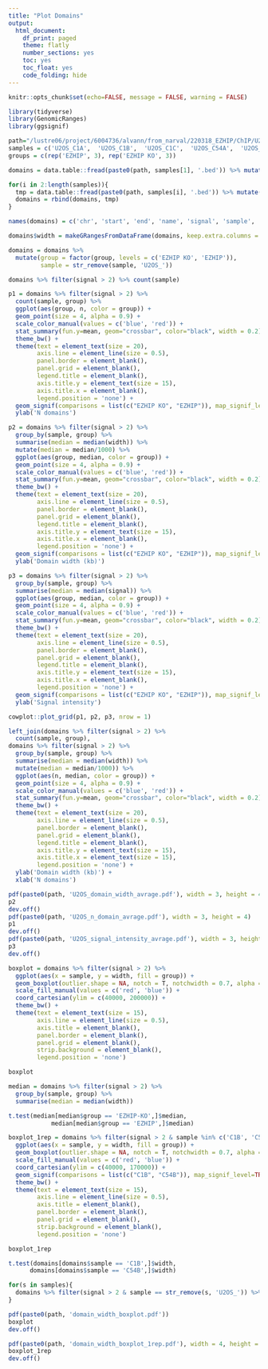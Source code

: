 ```yaml
---
title: "Plot Domains"
output:
  html_document:
    df_print: paged
    theme: flatly
    number_sections: yes
    toc: yes
    toc_float: yes
    code_folding: hide
---
```


```r
knitr::opts_chunk$set(echo=FALSE, message = FALSE, warning = FALSE)
```

```r
library(tidyverse)
library(GenomicRanges)
library(ggsignif)
```

```r
path="/lustre06/project/6004736/alvann/from_narval/220318_EZHIP/ChIP/U2OS/out/05_call_domains/"
samples = c('U2OS_C1A',  'U2OS_C1B',  'U2OS_C1C',  'U2OS_C54A',  'U2OS_C54B',  'U2OS_C54C')
groups = c(rep('EZHIP', 3), rep('EZHIP KO', 3))
```

```r
domains = data.table::fread(paste0(path, samples[1], '.bed')) %>% mutate(sample = samples[1], group = groups[1])

for(i in 2:length(samples)){
  tmp = data.table::fread(paste0(path, samples[i], '.bed')) %>% mutate(sample = samples[i], group = groups[i])
  domains = rbind(domains, tmp)
}

names(domains) = c('chr', 'start', 'end', 'name', 'signal', 'sample', 'group')

domains$width = makeGRangesFromDataFrame(domains, keep.extra.columns = T) %>% width

domains = domains %>% 
  mutate(group = factor(group, levels = c('EZHIP KO', 'EZHIP')),
         sample = str_remove(sample, 'U2OS_'))
```

```r
domains %>% filter(signal > 2) %>% count(sample)
```

```r
p1 = domains %>% filter(signal > 2) %>% 
  count(sample, group) %>%
  ggplot(aes(group, n, color = group)) +
  geom_point(size = 4, alpha = 0.9) +
  scale_color_manual(values = c('blue', 'red')) +
  stat_summary(fun.y=mean, geom="crossbar", color="black", width = 0.2) +
  theme_bw() +
  theme(text = element_text(size = 20),
        axis.line = element_line(size = 0.5),
        panel.border = element_blank(),
        panel.grid = element_blank(),
        legend.title = element_blank(), 
        axis.title.y = element_text(size = 15),
        axis.title.x = element_blank(), 
        legend.position = 'none') +
  geom_signif(comparisons = list(c("EZHIP KO", "EZHIP")), map_signif_level=F, textsize = 5, test = 't.test', color = 'black', y_position = 6000) + 
  ylab('N domains')

p2 = domains %>% filter(signal > 2) %>% 
  group_by(sample, group) %>%
  summarise(median = median(width)) %>%
  mutate(median = median/1000) %>%
  ggplot(aes(group, median, color = group)) +
  geom_point(size = 4, alpha = 0.9) +
  scale_color_manual(values = c('blue', 'red')) +
  stat_summary(fun.y=mean, geom="crossbar", color="black", width = 0.2) +
  theme_bw() +
  theme(text = element_text(size = 20),
        axis.line = element_line(size = 0.5),
        panel.border = element_blank(),
        panel.grid = element_blank(),
        legend.title = element_blank(), 
        axis.title.y = element_text(size = 15),
        axis.title.x = element_blank(),  
        legend.position = 'none') +
  geom_signif(comparisons = list(c("EZHIP KO", "EZHIP")), map_signif_level=TRUE, textsize = 5, test = 't.test', color = 'black', y_position = 70) +
  ylab('Domain width (kb)')

p3 = domains %>% filter(signal > 2) %>% 
  group_by(sample, group) %>%
  summarise(median = median(signal)) %>%
  ggplot(aes(group, median, color = group)) +
  geom_point(size = 4, alpha = 0.9) +
  scale_color_manual(values = c('blue', 'red')) +
  stat_summary(fun.y=mean, geom="crossbar", color="black", width = 0.2) +
  theme_bw() +
  theme(text = element_text(size = 20),
        axis.line = element_line(size = 0.5),
        panel.border = element_blank(),
        panel.grid = element_blank(),
        legend.title = element_blank(), 
        axis.title.y = element_text(size = 15),
        axis.title.x = element_blank(),  
        legend.position = 'none') +
  geom_signif(comparisons = list(c("EZHIP KO", "EZHIP")), map_signif_level=TRUE, textsize = 5, test = 't.test', color = 'black', y_position = 4) +
  ylab('Signal intensity')

cowplot::plot_grid(p1, p2, p3, nrow = 1)

```

```r
left_join(domains %>% filter(signal > 2) %>% 
  count(sample, group),
domains %>% filter(signal > 2) %>% 
  group_by(sample, group) %>%
  summarise(median = median(width)) %>%
  mutate(median = median/1000)) %>%
  ggplot(aes(n, median, color = group)) +
  geom_point(size = 4, alpha = 0.9) +
  scale_color_manual(values = c('blue', 'red')) +
  stat_summary(fun.y=mean, geom="crossbar", color="black", width = 0.2) +
  theme_bw() +
  theme(text = element_text(size = 20),
        axis.line = element_line(size = 0.5),
        panel.border = element_blank(),
        panel.grid = element_blank(),
        legend.title = element_blank(), 
        axis.title.y = element_text(size = 15),
        axis.title.x = element_text(size = 15),  
        legend.position = 'none') +
  ylab('Domain width (kb)') + 
  xlab('N domains')
```


```r
pdf(paste0(path, 'U2OS_domain_width_avrage.pdf'), width = 3, height = 4)
p2
dev.off()
pdf(paste0(path, 'U2OS_n_domain_avrage.pdf'), width = 3, height = 4)
p1
dev.off()
pdf(paste0(path, 'U2OS_signal_intensity_avrage.pdf'), width = 3, height = 4)
p3
dev.off()
```



```r
boxplot = domains %>% filter(signal > 2) %>%
  ggplot(aes(x = sample, y = width, fill = group)) +
  geom_boxplot(outlier.shape = NA, notch = T, notchwidth = 0.7, alpha = 0.7) +
  scale_fill_manual(values = c('red', 'blue')) +
  coord_cartesian(ylim = c(40000, 200000)) +
  theme_bw() +
  theme(text = element_text(size = 15),
        axis.line = element_line(size = 0.5),
        axis.title = element_blank(),
        panel.border = element_blank(),
        panel.grid = element_blank(),
        strip.background = element_blank(), 
        legend.position = 'none')

boxplot
```
```r
median = domains %>% filter(signal > 2) %>%
  group_by(sample, group) %>%
  summarise(median = median(width))

t.test(median[median$group == 'EZHIP-KO',]$median, 
            median[median$group == 'EZHIP',]$median) 
```

```r
boxplot_1rep = domains %>% filter(signal > 2 & sample %in% c('C1B', 'C54B')) %>%
  ggplot(aes(x = sample, y = width, fill = group)) +
  geom_boxplot(outlier.shape = NA, notch = T, notchwidth = 0.7, alpha = 0.7) +
  scale_fill_manual(values = c('red', 'blue')) +
  coord_cartesian(ylim = c(40000, 170000)) +
  geom_signif(comparisons = list(c("C1B", "C54B")), map_signif_level=TRUE, textsize = 5, y_position = 150000) +
  theme_bw() +
  theme(text = element_text(size = 15),
        axis.line = element_line(size = 0.5),
        axis.title = element_blank(),
        panel.border = element_blank(),
        panel.grid = element_blank(),
        strip.background = element_blank(), 
        legend.position = 'none')

boxplot_1rep
```

```r
t.test(domains[domains$sample == 'C1B',]$width, 
      domains[domains$sample == 'C54B',]$width) 
```

```r
for(s in samples){
  domains %>% filter(signal > 2 & sample == str_remove(s, 'U2OS_')) %>% data.table::fwrite(paste0(path, s, '.domains.filtered.bed'), sep = '\t', col.names = F, row.names = F)
}
```

```r
pdf(paste0(path, 'domain_width_boxplot.pdf'))
boxplot
dev.off()

pdf(paste0(path, 'domain_width_boxplot_1rep.pdf'), width = 4, height = 5)
boxplot_1rep
dev.off()
```


